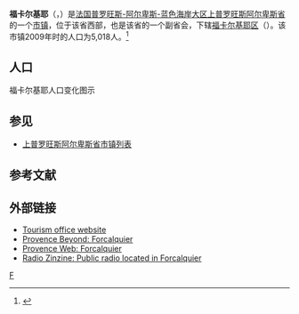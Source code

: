{{noteTA|G1=法国地名}}
{{Infobox French commune}}
'''福卡尔基耶'''（{{lang-fr|Forcalquier}}，{{IPA-fr|fɔʁkalkje}}）是[[法国|法国]][[普罗旺斯-阿尔卑斯-蓝色海岸大区|普罗旺斯-阿尔卑斯-蓝色海岸大区]][[上普罗旺斯阿尔卑斯省|上普罗旺斯阿尔卑斯省]]的一个[[市镇_(法国)|市镇]]，位于该省西部，也是该省的一个副省会，下辖[[福卡尔基耶区|福卡尔基耶区]]（{{lang-fr|Arrondissement de Forcalquier}}）。该市镇2009年时的人口为5,018人。<ref name="Statmallen Areal i Frankrikes kommuner">{{cite web|url=http://www.insee.fr/fr/ppp/bases-de-donnees/recensement/populations-legales/france-departements.asp?annee=2009#departements|title=Insee, Populations légales 2009 pour les départements et les collectivités d'outre-mer France métropolitaine et DOM|accessdate=2012-01-30|archive-date=2012-01-08|archive-url=https://web.archive.org/web/20120108000120/http://www.insee.fr/fr/ppp/bases-de-donnees/recensement/populations-legales/france-departements.asp?annee=2009#departements|dead-url=no}}</ref>

== 人口 ==
福卡尔基耶人口变化图示
{{French Commune Population|04088}}

== 参见 ==
* [[上普罗旺斯阿尔卑斯省市镇列表|上普罗旺斯阿尔卑斯省市镇列表]]

== 参考文献 ==
{{reflist}}

==外部链接==
* [http://www.forcalquier.com Tourism office website] {{Wayback|url=http://www.forcalquier.com/ |date=20140202115923 }}
* [http://www.beyond.fr/villages/forcalq.html Provence Beyond: Forcalquier] {{Wayback|url=http://www.beyond.fr/villages/forcalq.html |date=20080411141359 }}
*[http://www.provenceweb.fr/e/alaupro/forcalqu/forcalqu.htm Provence Web: Forcalquier] {{Wayback|url=http://www.provenceweb.fr/e/alaupro/forcalqu/forcalqu.htm |date=20080423032757 }}
*[https://web.archive.org/web/20110720231319/http://radio.zinzine2.free.fr/ Radio Zinzine: Public radio located in Forcalquier]
{{上普罗旺斯阿尔卑斯省市镇}}

{{Authority control}}
[[Category:上普罗旺斯阿尔卑斯省市镇|F]]


{{France-geo-stub}}